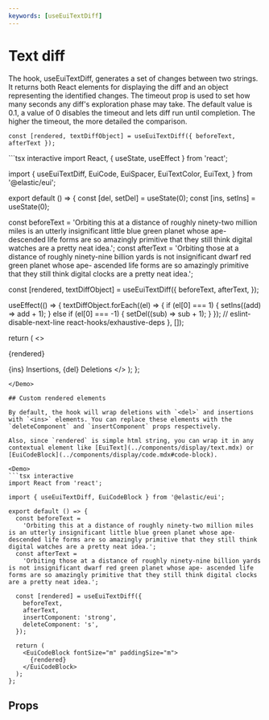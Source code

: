 ```yaml
---
keywords: [useEuiTextDiff]
---
```


# Text diff

The hook, useEuiTextDiff, generates a set of changes between two strings. It returns both React elements for displaying the diff and an object representing the identified changes. The timeout prop is used to set how many seconds any diff's exploration phase may take. The default value is 0.1, a value of 0 disables the timeout and lets diff run until completion. The higher the timeout, the more detailed the comparison.

`const [rendered, textDiffObject] = useEuiTextDiff({ beforeText, afterText });`

<Demo>
```tsx interactive
import React, { useState, useEffect } from 'react';

import {
  useEuiTextDiff,
  EuiCode,
  EuiSpacer,
  EuiTextColor,
  EuiText,
} from '@elastic/eui';

export default () => {
  const [del, setDel] = useState(0);
  const [ins, setIns] = useState(0);

  const beforeText =
    'Orbiting this at a distance of roughly ninety-two million miles is an utterly insignificant little blue green planet whose ape- descended life forms are so amazingly primitive that they still think digital watches are a pretty neat idea.';
  const afterText =
    'Orbiting those at a distance of roughly ninety-nine billion yards is not insignificant dwarf red green planet whose ape- ascended life forms are so amazingly primitive that they still think digital clocks are a pretty neat idea.';

  const [rendered, textDiffObject] = useEuiTextDiff({
    beforeText,
    afterText,
  });

  useEffect(() => {
    textDiffObject.forEach((el) => {
      if (el[0] === 1) {
        setIns((add) => add + 1);
      } else if (el[0] === -1) {
        setDel((sub) => sub + 1);
      }
    });
    // eslint-disable-next-line react-hooks/exhaustive-deps
  }, []);

  return (
    <>
      <EuiText>
        <p>{rendered}</p>
      </EuiText>
      <EuiSpacer />
      <EuiCode>
        <EuiTextColor color="success"> {ins} </EuiTextColor> Insertions,
        <EuiTextColor color="danger"> {del} </EuiTextColor>
        Deletions
      </EuiCode>
    </>
  );
};
```
</Demo>

## Custom rendered elements

By default, the hook will wrap deletions with `<del>` and insertions with `<ins>` elements. You can replace these elements with the `deleteComponent` and `insertComponent` props respectively.

Also, since `rendered` is simple html string, you can wrap it in any contextual element like [EuiText](../components/display/text.mdx) or [EuiCodeBlock](../components/display/code.mdx#code-block).

<Demo>
```tsx interactive
import React from 'react';

import { useEuiTextDiff, EuiCodeBlock } from '@elastic/eui';

export default () => {
  const beforeText =
    'Orbiting this at a distance of roughly ninety-two million miles is an utterly insignificant little blue green planet whose ape- descended life forms are so amazingly primitive that they still think digital watches are a pretty neat idea.';
  const afterText =
    'Orbiting those at a distance of roughly ninety-nine billion yards is not insignificant dwarf red green planet whose ape- ascended life forms are so amazingly primitive that they still think digital clocks are a pretty neat idea.';

  const [rendered] = useEuiTextDiff({
    beforeText,
    afterText,
    insertComponent: 'strong',
    deleteComponent: 's',
  });

  return (
    <EuiCodeBlock fontSize="m" paddingSize="m">
      {rendered}
    </EuiCodeBlock>
  );
};
```
</Demo>

## Props


<PropTable definition={docgen.useEuiTextDiff} />
